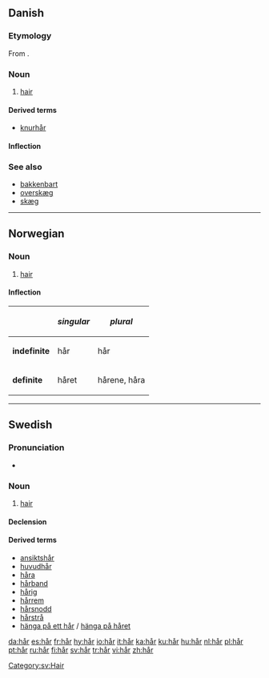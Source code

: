 {{also|har|här|hár|hær}}
==Danish==

===Etymology===

From {{etyl|non|da}} {{term|hár|lang=non}}.

===Noun===
{{da-noun|et}}

# [[hair]]

====Derived terms====
* [[knurhår]] {{n}}

====Inflection====
{{da-noun-infl|et}}

===See also===
* [[bakkenbart]] {{c}}
* [[overskæg]] {{n}}
* [[skæg]] {{n}}

----

==Norwegian==

===Noun===
# [[hair]]

====Inflection====
{|{{prettytable100}}
!
!''singular''
!''plural''
|-
|'''indefinite'''
|hår
|hår
|-
|'''definite'''
|håret
|hårene, håra
|}

----

==Swedish==

===Pronunciation===
* {{audio|Sv-hår.ogg|audio}}

===Noun===
{{sv-noun|g=n}}

# [[hair]]

====Declension====
{{sv-noun-n-zero}}

====Derived terms====
* [[ansiktshår]]
* [[huvudhår]]
* [[håra]]
* [[hårband]]
* [[hårig]]
* [[hårrem]]
* [[hårsnodd]]
* [[hårstrå]]
* [[hänga på ett hår]] / [[hänga på håret]]

[[Category:sv:Hair]]

[[da:hår]]
[[es:hår]]
[[fr:hår]]
[[hy:hår]]
[[io:hår]]
[[it:hår]]
[[ka:hår]]
[[ku:hår]]
[[hu:hår]]
[[nl:hår]]
[[pl:hår]]
[[pt:hår]]
[[ru:hår]]
[[fi:hår]]
[[sv:hår]]
[[tr:hår]]
[[vi:hår]]
[[zh:hår]]